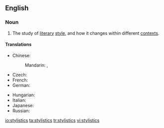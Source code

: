 ==English==

===Noun===
{{wikipedia|stylistics (linguistics)}}
{{en-noun|-}}

# {{linguistics}} The study of [[literary]] [[style]], and how it changes within different [[context]]s.

====Translations====
{{trans-top|study of literary style}}
* Chinese:
*: Mandarin: {{t|cmn|文體學|sc=Hani}}, {{t|cmn|文体学|tr=wéntǐxué|sc=Hani}}
* Czech: {{t-|cs|stylistika|f}}
* French: {{t+|fr|stylistique|f}}
* German: {{t+|de|Stilistik|f}}
{{trans-mid}}
* Hungarian: {{t-|hu|stilisztika}}
* Italian: {{t-|it|stilistica|f}}
* Japanese: {{t-|ja|文体論|tr=ぶんたいろん, buntairon|sc=Jpan}}
* Russian: {{t+|ru|стилистика|f|tr=stilístika|sc=Cyrl}}
{{trans-bottom}}

[[io:stylistics]]
[[ta:stylistics]]
[[tr:stylistics]]
[[vi:stylistics]]